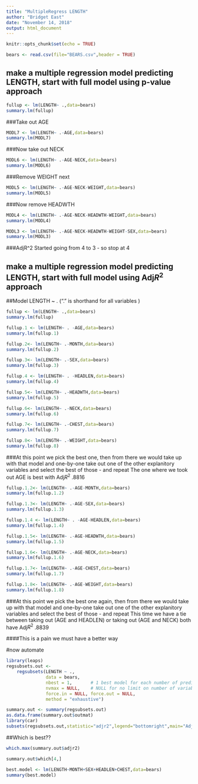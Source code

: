 ```yaml
---
title: "MultipleRegress LENGTH"
author: "Bridget East"
date: "November 14, 2018"
output: html_document
---
```


```r
knitr::opts_chunk$set(echo = TRUE)
```
  
```r
bears <- read.csv(file="BEARS.csv",header = TRUE)
```
  
## make a multiple regression model predicting LENGTH, start with full model using p-value approach   
  
```r
fullup <- lm(LENGTH~ .,data=bears)
summary.lm(fullup)
```
  
###Take out AGE  
  
```r
MODL7 <- lm(LENGTH~ .-AGE,data=bears)
summary.lm(MODL7)
```
  
###Now take out NECK  
  
```r
MODL6 <- lm(LENGTH~ .-AGE-NECK,data=bears)
summary.lm(MODL6)
```
  
###Remove WEIGHT next
  
```r
MODL5 <- lm(LENGTH~ .-AGE-NECK-WEIGHT,data=bears)
summary.lm(MODL5)
```
  
###Now remove HEADWTH    
  
```r
MODL4 <- lm(LENGTH~ .-AGE-NECK-HEADWTH-WEIGHT,data=bears)
summary.lm(MODL4)
```

```r
MODL3 <- lm(LENGTH~ .-AGE-NECK-HEADWTH-WEIGHT-SEX,data=bears)
summary.lm(MODL3)
```
  
###AdjR^2 Started going from 4 to 3 - so stop at 4
  


## make a multiple regression model predicting LENGTH, start with full model using Adj$R^2$ approach 
  


##Model LENGTH ~ .     ("." is shorthand for all variables )
  
```r
fullup <- lm(LENGTH~ .,data=bears)
summary.lm(fullup)
```
  
```r
fullup.1 <- lm(LENGTH~ . -AGE,data=bears)
summary.lm(fullup.1)
```
  
```r
fullup.2<- lm(LENGTH~ .-MONTH,data=bears)
summary.lm(fullup.2)
```
  
```r
fullup.3<- lm(LENGTH~ .-SEX,data=bears)
summary.lm(fullup.3)
```
  
```r
fullup.4 <- lm(LENGTH~ . -HEADLEN,data=bears)
summary.lm(fullup.4)
```
  
```r
fullup.5<- lm(LENGTH~ .-HEADWTH,data=bears)
summary.lm(fullup.5)
```
  

```r
fullup.6<- lm(LENGTH~ .-NECK,data=bears)
summary.lm(fullup.6)
```
  
```r
fullup.7<- lm(LENGTH~ .-CHEST,data=bears)
summary.lm(fullup.7)
```
  

```r
fullup.8<- lm(LENGTH~ .-WEIGHT,data=bears)
summary.lm(fullup.8)
```
  
  
###At this point we pick the best one, then from there we would take up with that model and one-by-one take out one of the other explanitory variables and select the best of those - and repeat  The one where we took out AGE is best  with Adj$R^2$ .8816

```r
fullup.1.2<- lm(LENGTH~ .-AGE-MONTH,data=bears)
summary.lm(fullup.1.2)
```
  
```r
fullup.1.3<- lm(LENGTH~ .-AGE-SEX,data=bears)
summary.lm(fullup.1.3)
```
  
```r
fullup.1.4 <- lm(LENGTH~ . -AGE-HEADLEN,data=bears)
summary.lm(fullup.1.4)
```
  
```r
fullup.1.5<- lm(LENGTH~ .-AGE-HEADWTH,data=bears)
summary.lm(fullup.1.5)
```
  
```r
fullup.1.6<- lm(LENGTH~ .-AGE-NECK,data=bears)
summary.lm(fullup.1.6)
```
  
```r
fullup.1.7<- lm(LENGTH~ .-AGE-CHEST,data=bears)
summary.lm(fullup.1.7)
```
  
```r
fullup.1.8<- lm(LENGTH~ .-AGE-WEIGHT,data=bears)
summary.lm(fullup.1.8)
```
  
###At this point we pick the best one again, then from there we would take up with that model and one-by-one take out one of the other explanitory variables and select the best of those - and repeat  This time we have a tie between taking out (AGE and HEADLEN) or taking out (AGE and NECK) both have Adj$R^2$ .8839  
  
####This is a pain we must have a better way  
  
#now automate


```r
library(leaps)
regsubsets.out <-
    regsubsets(LENGTH ~ .,
               data = bears,
               nbest = 1,       # 1 best model for each number of predictors
               nvmax = NULL,    # NULL for no limit on number of variables
               force.in = NULL, force.out = NULL,
               method = "exhaustive")

summary.out <- summary(regsubsets.out)
as.data.frame(summary.out$outmat)
library(car)
subsets(regsubsets.out,statistic="adjr2",legend="bottomright",main="Adjusted R^2")
```
  
##Which is best??  

```r
which.max(summary.out$adjr2)
```
  
```r
summary.out$which[4,]
```
  
```r
best.model <- lm(LENGTH~MONTH+SEX+HEADLEN+CHEST,data=bears)
summary(best.model)
```
  
